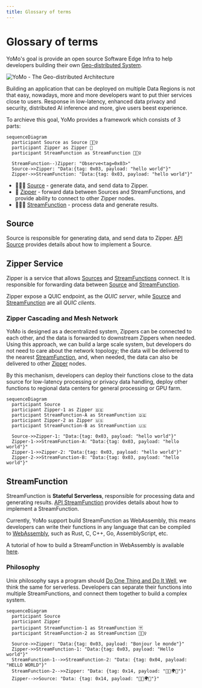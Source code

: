 ```yaml
---
title: Glossary of terms
---
```


# Glossary of terms

YoMo's goal is provide an open source Software Edge Infra to help developers building their own [Geo-distributed System][geo-distributed-system].

![YoMo - The Geo-distributed Architecture](https://user-images.githubusercontent.com/65603/162367572-5a0417fa-e2b2-4d35-8c92-2c95d461706d.png)

Building an application that can be deployed on multiple Data Regions is not that easy, nowadays, more and more developers want to put thier services close to users. Response in low-latency, enhanced data privacy and security, distributed AI inference and more, give users beest experience.

To archieve this goal, YoMo provides a framework which consists of 3 parts:

```mermaid
sequenceDiagram
  participant Source as Source 🏌🏻‍♀️
  participant Zipper as Zipper 🚦
  participant StreamFunction as StreamFunction 🏋🏼‍♀️

  StreamFunction--)Zipper: "Observe<tag=0x03>"
  Source->>Zipper: "Data:{tag: 0x03, payload: "hello world"}"
  Zipper->>StreamFunction: "Data:{tag: 0x03, payload: "hello world"}"
```

- 🏌🏻‍♀️ [Source][source] - generate data, and send data to Zipper.
- 🚦 [Zipper][zipper] - forward data between Sources and StreamFunctions, and provide ability to connect to other Zipper nodes.
- 🏋🏼‍♀️ [StreamFunction][sfn] - process data and generate results.

## Source

Source is responsible for generating data, and send data to Zipper. [API Source][api-source] provides details about how to implement a Source.

## Zipper Service

Zipper is a service that allows [Sources][source] and [StreamFunctions][sfn] connect.
It is responsible for forwarding data between [Source][source] and [StreamFunction][sfn].


Zipper expose a QUIC endpoint, as the *QUIC server*, while [Source][source] and [StreamFunction][sfn] are all *QUIC clients*.

### Zipper Cascading and Mesh Network

YoMo is designed as a decentralized system, Zippers can be connected to each other, and the data is forwarded to downstream Zippers when needed. Using this approach, we can build a large scale system, but developers do not need to care about the network topology; the data will be delivered to the nearest [StreamFunction](sfn), and, when needed, the data can also be delivered to  other [Zipper][zipper] nodes.

By this mechanism, developers can deploy their functions close to the data source for low-latency processing or privacy data handling, 
deploy other functions to regional data centers for general processing or GPU farm.

```mermaid
sequenceDiagram
  participant Source
  participant Zipper-1 as Zipper 🇩🇪
  participant StreamFunction-A as StreamFunction 🇩🇪
  participant Zipper-2 as Zipper 🇺🇸
  participant StreamFunction-B as StreamFunction 🇺🇸

  Source->>Zipper-1: "Data:{tag: 0x03, payload: "hello world"}"
  Zipper-1->>StreamFunction-A: "Data:{tag: 0x03, payload: "hello world"}"
  Zipper-1->>Zipper-2: "Data:{tag: 0x03, payload: "hello world"}"
  Zipper-2->>StreamFunction-B: "Data:{tag: 0x03, payload: "hello world"}"
```

## StreamFunction

StreamFunction is **Stateful Serverless**, responsible for processing data and generating results. [API StreamFunction][api-sfn] provides details about how to implement a StreamFunction. 

Currently, YoMo support build StreamFunction as WebAssembly, this means developers can write their functions in any language that can be compiled to [WebAssembly](https://webassembly.org/), such as Rust, C, C++, Go, AssemblyScript, etc. 

A tutorial of how to build a StreamFunction in WebAssembly is available [here](/cli/sfn).

### Philosophy

Unix philosophy says a program should [Do One Thing and Do It Well](https://en.wikipedia.org/wiki/Unix_philosophy), we think the same for serverless. Developers can separate their functions into multiple StreamFunctions, and connect them together to build a complex system.

```mermaid
sequenceDiagram
  participant Source
  participant Zipper
  participant StreamFunction-1 as StreamFunction 🈂️
  participant StreamFunction-2 as StreamFunction 🤹🏻‍♀️

  Source->>Zipper: "Data:{tag: 0x03, payload: "Bonjour le monde"}"
  Zipper->>StreamFunction-1: "Data:{tag: 0x03, payload: "Hello world"}"
  StreamFunction-1-->>StreamFunction-2: "Data: {tag: 0x04, payload: "HELLO WORLD"}"
  StreamFunction-2-->>Zipper: "Data: {tag: 0x14, payload: "👋🏼🌍😋"}"
  Zipper-->>Source: "Data: {tag: 0x14, payload: "👋🏼🌍😋"}"
```

[geo-distributed-system]: /docs/concept-geo-distributed
[api-source]: /docs/api/source
[api-sfn]: /docs/api/sfn
[source]: #source
[sfn]: #sfn
[zipper]: #zipper